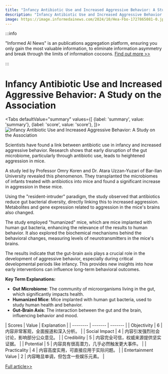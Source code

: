 ```yaml
---
title: "Infancy Antibiotic Use and Increased Aggressive Behavior: A Study on the Association"
description: "Infancy Antibiotic Use and Increased Aggressive Behavior: A Study on the Association"
image: https://image.informedainews.com/2024/10/Hea-Fbo-1727865081-0.jpg
---
```



:::info

"Informed AI News" is an publications aggregation platform, ensuring you only gain the most valuable information, to eliminate information asymmetry and break through the limits of information cocoons.  [Find out more >>](/)

:::

# Infancy Antibiotic Use and Increased Aggressive Behavior: A Study on the Association


<Tabs
	defaultValue="summary"
	values={[
	{label: 'summary', value: 'summary'},
	{label: 'score', value: 'score'},
]}>
<TabItem value="summary">
<img
  src="https://image.informedainews.com/2024/10/Hea-Fbo-1727865081-0.jpg"
  alt="Infancy Antibiotic Use and Increased Aggressive Behavior: A Study on the Association"
/>



Scientists have found a link between antibiotic use in infancy and increased aggressive behavior. Research shows that early disruption of the gut microbiome, particularly through antibiotic use, leads to heightened aggression in mice.

A study led by Professor Omry Koren and Dr. Atara Uzzan-Yuzari of Bar-Ilan University revealed this phenomenon. They transplanted the microbiomes of infants treated with antibiotics into mice and found a significant increase in aggression in these mice.

Using the "resident-intruder" paradigm, the study observed that antibiotics reduce gut bacterial diversity, directly linking this to increased aggression. Metabolites and gene expression related to aggression in the mice's brains also changed.

The study employed "humanized" mice, which are mice implanted with human gut bacteria, enhancing the relevance of the results to human behavior. It also explored the biochemical mechanisms behind the behavioral changes, measuring levels of neurotransmitters in the mice's brains.

The results indicate that the gut-brain axis plays a crucial role in the development of aggressive behavior, especially during critical developmental periods like infancy. This provides new insights into how early interventions can influence long-term behavioral outcomes.

**Key Term Explanations:**
- **Gut Microbiome**: The community of microorganisms living in the gut, which significantly impacts health.
- **Humanized Mice**: Mice implanted with human gut bacteria, used to study human health and behavior.
- **Gut-Brain Axis**: The interaction between the gut and the brain, influencing behavior and mood.
</TabItem>
<TabItem value="score">
	| Scores     | Value   | Explanation |
	| -------- | ------- | ------- |
	| Objectivity  | 6    | 内容非常客观，全面报道和深入分析。    |
	| Social Impact | 4     | 内容引发强烈社会讨论，影响部分公众意见。    |
	| Credibility    | 5    | 内容完全可信，权威来源提供坚实证据。    |
	| Potential    | 5    | 内容具有很高潜力，几乎必然触发更大事件。    |
	| Practicality    | 4    | 内容高度实用，可直接应用于实际问题。    |
	| Entertainment Value    | 2    | 内容略显单调，但包含一些娱乐元素。    |
</TabItem>
</Tabs>

[Full article>>](https://www.cnbeta.com.tw/articles/science/1447688.htm)
